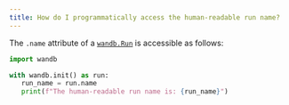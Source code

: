```yaml
---
title: How do I programmatically access the human-readable run name?
---
```


The `.name` attribute of a [`wandb.Run`](/models/ref/python/experiments/run/) is accessible as follows:

```python
import wandb

with wandb.init() as run:
   run_name = run.name
   print(f"The human-readable run name is: {run_name}")
```

